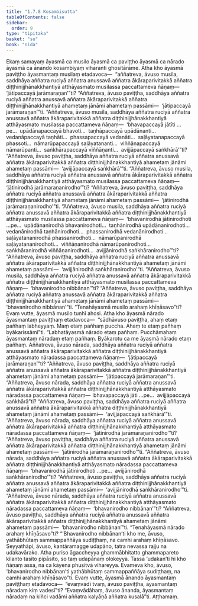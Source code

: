 ```yaml
---
title: "1.7.8 Kosambisutta"
tableOfContents: false
sidebar:
  order: 9
type: "tipitaka"
basket: "su"
book: "nida"
---
```



<DynamicBreadcrumb />

<Division number="68" book="nida">

<Paragraph number="500" book="nida">
Ekaṃ samayaṃ āyasmā ca musilo āyasmā ca paviṭṭho āyasmā ca nārado āyasmā ca ānando kosambiyaṃ viharanti ghositārāme. Atha kho āyasmā paviṭṭho āyasmantaṃ musilaṃ etadavoca—  “aññatreva, āvuso musila, saddhāya aññatra ruciyā aññatra anussavā aññatra ākāraparivitakkā aññatra diṭṭhinijjhānakkhantiyā atthāyasmato musilassa paccattameva ñāṇaṃ—  ‘jātipaccayā jarāmaraṇan’”ti? “Aññatreva, āvuso paviṭṭha, saddhāya aññatra ruciyā aññatra anussavā aññatra ākāraparivitakkā aññatra diṭṭhinijjhānakkhantiyā ahametaṃ jānāmi ahametaṃ passāmi—  ‘jātipaccayā jarāmaraṇan’”ti.
</Paragraph>

<Paragraph number="501" book="nida">
“Aññatreva, āvuso musila, saddhāya aññatra ruciyā aññatra anussavā aññatra ākāraparivitakkā aññatra diṭṭhinijjhānakkhantiyā atthāyasmato musilassa paccattameva ñāṇaṃ—  ‘bhavapaccayā jātīti …pe…  upādānapaccayā bhavoti…  taṇhāpaccayā upādānanti…  vedanāpaccayā taṇhāti…  phassapaccayā vedanāti…  saḷāyatanapaccayā phassoti…  nāmarūpapaccayā saḷāyatananti…  viññāṇapaccayā nāmarūpanti…  saṅkhārapaccayā viññāṇanti…  avijjāpaccayā saṅkhārā’”ti? “Aññatreva, āvuso paviṭṭha, saddhāya aññatra ruciyā aññatra anussavā aññatra ākāraparivitakkā aññatra diṭṭhinijjhānakkhantiyā ahametaṃ jānāmi ahametaṃ passāmi—  ‘avijjāpaccayā saṅkhārā’”ti.
</Paragraph>

<Paragraph number="502" book="nida">
“Aññatreva, āvuso musila, saddhāya aññatra ruciyā aññatra anussavā aññatra ākāraparivitakkā aññatra diṭṭhinijjhānakkhantiyā atthāyasmato musilassa paccattameva ñāṇaṃ—  ‘jātinirodhā jarāmaraṇanirodho’”ti? “Aññatreva, āvuso paviṭṭha, saddhāya aññatra ruciyā aññatra anussavā aññatra ākāraparivitakkā aññatra diṭṭhinijjhānakkhantiyā ahametaṃ jānāmi ahametaṃ passāmi—  ‘jātinirodhā jarāmaraṇanirodho’”ti.
</Paragraph>

<Paragraph number="503" book="nida">
“Aññatreva, āvuso musila, saddhāya aññatra ruciyā aññatra anussavā aññatra ākāraparivitakkā aññatra diṭṭhinijjhānakkhantiyā atthāyasmato musilassa paccattameva ñāṇaṃ—  ‘bhavanirodhā jātinirodhoti …pe…  upādānanirodhā bhavanirodhoti…  taṇhānirodhā upādānanirodhoti…  vedanānirodhā taṇhānirodhoti…  phassanirodhā vedanānirodhoti…  saḷāyatananirodhā phassanirodhoti…  nāmarūpanirodhā saḷāyatananirodhoti…  viññāṇanirodhā nāmarūpanirodhoti…  saṅkhāranirodhā viññāṇanirodhoti…  avijjānirodhā saṅkhāranirodho’”ti? “Aññatreva, āvuso paviṭṭha, saddhāya aññatra ruciyā aññatra anussavā aññatra ākāraparivitakkā aññatra diṭṭhinijjhānakkhantiyā ahametaṃ jānāmi ahametaṃ passāmi—  ‘avijjānirodhā saṅkhāranirodho’”ti.
</Paragraph>

<Paragraph number="504" book="nida">
“Aññatreva, āvuso musila, saddhāya aññatra ruciyā aññatra anussavā aññatra ākāraparivitakkā aññatra diṭṭhinijjhānakkhantiyā atthāyasmato musilassa paccattameva ñāṇaṃ—  ‘bhavanirodho nibbānan’”ti? “Aññatreva, āvuso paviṭṭha, saddhāya aññatra ruciyā aññatra anussavā aññatra ākāraparivitakkā aññatra diṭṭhinijjhānakkhantiyā ahametaṃ jānāmi ahametaṃ passāmi—  ‘bhavanirodho nibbānan’”ti.
</Paragraph>

<Paragraph number="505" book="nida">
“Tenahāyasmā musilo arahaṃ khīṇāsavo”ti? Evaṃ vutte, āyasmā musilo tuṇhī ahosi.
</Paragraph>

<Paragraph number="506" book="nida">
Atha kho āyasmā nārado āyasmantaṃ paviṭṭhaṃ etadavoca—  “sādhāvuso paviṭṭha, ahaṃ etaṃ pañhaṃ labheyyaṃ. Maṃ etaṃ pañhaṃ puccha. Ahaṃ te etaṃ pañhaṃ byākarissāmī”ti. “Labhatāyasmā nārado etaṃ pañhaṃ. Pucchāmahaṃ āyasmantaṃ nāradaṃ etaṃ pañhaṃ. Byākarotu ca me āyasmā nārado etaṃ pañhaṃ.
</Paragraph>

<Paragraph number="507" book="nida">
Aññatreva, āvuso nārada, saddhāya aññatra ruciyā aññatra anussavā aññatra ākāraparivitakkā aññatra diṭṭhinijjhānakkhantiyā atthāyasmato nāradassa paccattameva ñāṇaṃ—  ‘jātipaccayā jarāmaraṇan’”ti? “Aññatreva, āvuso paviṭṭha, saddhāya aññatra ruciyā aññatra anussavā aññatra ākāraparivitakkā aññatra diṭṭhinijjhānakkhantiyā ahametaṃ jānāmi ahametaṃ passāmi—  ‘jātipaccayā jarāmaraṇan’”ti.
</Paragraph>

<Paragraph number="508" book="nida">
“Aññatreva, āvuso nārada, saddhāya aññatra ruciyā aññatra anussavā aññatra ākāraparivitakkā aññatra diṭṭhinijjhānakkhantiyā atthāyasmato nāradassa paccattameva ñāṇaṃ—  bhavapaccayā jāti …pe…  avijjāpaccayā saṅkhārā”ti? “Aññatreva, āvuso paviṭṭha, saddhāya aññatra ruciyā aññatra anussavā aññatra ākāraparivitakkā aññatra diṭṭhinijjhānakkhantiyā ahametaṃ jānāmi ahametaṃ passāmi—  ‘avijjāpaccayā saṅkhārā’”ti.
</Paragraph>

<Paragraph number="509" book="nida">
“Aññatreva, āvuso nārada, saddhāya aññatra ruciyā aññatra anussavā aññatra ākāraparivitakkā aññatra diṭṭhinijjhānakkhantiyā atthāyasmato nāradassa paccattameva ñāṇaṃ—  ‘jātinirodhā jarāmaraṇanirodho’”ti? “Aññatreva, āvuso paviṭṭha, saddhāya aññatra ruciyā aññatra anussavā aññatra ākāraparivitakkā aññatra diṭṭhinijjhānakkhantiyā ahametaṃ jānāmi ahametaṃ passāmi—  ‘jātinirodhā jarāmaraṇanirodho’”ti.
</Paragraph>

<Paragraph number="510" book="nida">
“Aññatreva, āvuso nārada, saddhāya aññatra ruciyā aññatra anussavā aññatra ākāraparivitakkā aññatra diṭṭhinijjhānakkhantiyā atthāyasmato nāradassa paccattameva ñāṇaṃ—  ‘bhavanirodhā jātinirodhoti …pe…  avijjānirodhā saṅkhāranirodho’”ti? “Aññatreva, āvuso paviṭṭha, saddhāya aññatra ruciyā aññatra anussavā aññatra ākāraparivitakkā aññatra diṭṭhinijjhānakkhantiyā ahametaṃ jānāmi ahametaṃ passāmi—  ‘avijjānirodhā saṅkhāranirodho’”ti.
</Paragraph>

<Paragraph number="511" book="nida">
“Aññatreva, āvuso nārada, saddhāya aññatra ruciyā aññatra anussavā aññatra ākāraparivitakkā aññatra diṭṭhinijjhānakkhantiyā atthāyasmato nāradassa paccattameva ñāṇaṃ—  ‘bhavanirodho nibbānan’”ti? “Aññatreva, āvuso paviṭṭha, saddhāya aññatra ruciyā aññatra anussavā aññatra ākāraparivitakkā aññatra diṭṭhinijjhānakkhantiyā ahametaṃ jānāmi ahametaṃ passāmi—  ‘bhavanirodho nibbānan’”ti.
</Paragraph>

<Paragraph number="512" book="nida">
“Tenahāyasmā nārado arahaṃ khīṇāsavo”ti? “‘Bhavanirodho nibbānan’ti kho me, āvuso, yathābhūtaṃ sammappaññāya sudiṭṭhaṃ, na camhi arahaṃ khīṇāsavo. Seyyathāpi, āvuso, kantāramagge udapāno, tatra nevassa rajju na udakavārako. Atha puriso āgaccheyya ghammābhitatto ghammapareto kilanto tasito pipāsito, so taṃ udapānaṃ olokeyya. Tassa ‘udakan’ti hi kho ñāṇaṃ assa, na ca kāyena phusitvā vihareyya. Evameva kho, āvuso, ‘bhavanirodho nibbānan’ti yathābhūtaṃ sammappaññāya sudiṭṭhaṃ, na camhi arahaṃ khīṇāsavo”ti.
</Paragraph>

<Paragraph number="513" book="nida">
Evaṃ vutte, āyasmā ānando āyasmantaṃ paviṭṭhaṃ etadavoca—  “evaṃvādī tvaṃ, āvuso paviṭṭha, āyasmantaṃ nāradaṃ kiṃ vadesī”ti? “Evaṃvādāhaṃ, āvuso ānanda, āyasmantaṃ nāradaṃ na kiñci vadāmi aññatra kalyāṇā aññatra kusalā”ti.

</Paragraph>
</Division>

<Paragraph number="514" type="center" book="nida">
Aṭṭhamaṃ.
</Paragraph>